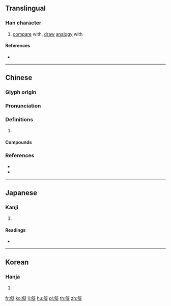 ==Translingual==

===Han character===
{{Han char|rn=9|rad=人|as=14|sn=16|four=27281|canj=OPKO|ids=⿰亻疑}}

# [[compare]] with, [[draw]] [[analogy]] with

====References====
* {{Han ref|kx=0120.050|dkj=01233|dj=0253.200|hdz=10231.090|uh=5117|ud=20759|bh=E8F6|bd=59638}}

----

==Chinese==
{{zh-forms}}

===Glyph origin===
{{Han etym}}

===Pronunciation===
{{zh-pron
|m=nǐ
|c=ji5,ji6
|mc=y
|oc=y
|cat=
}}

===Definitions===
{{zh-hanzi}}

# {{rfdef|zh}}

====Compounds====
{{zh-der|儓儗|儗儗}}

===References===
* {{R:twedu|B00184}}
* {{R:yue:mfccd}}

----

==Japanese==

===Kanji===
{{ja-kanji|grade=|rs=人14}}

# {{defn|lang=ja|sort=人14}}

====Readings====
* {{ja-readings|on=[[ぎ]] (gi), [[かい]] (kai)|kun=[[なぞらえる]] (nazoraeru), [[くらべる]] (kuraberu)}}

----

==Korean==

===Hanja===
{{ko-hanja|hangeul=의|rv=ui|mr=ŭi}}

# {{defn|lang=ko|sort=人14}}

[[fr:儗]]
[[ko:儗]]
[[li:儗]]
[[hu:儗]]
[[pl:儗]]
[[th:儗]]
[[zh:儗]]